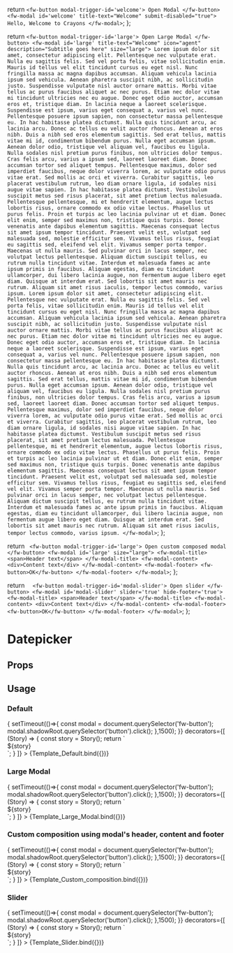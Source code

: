 
  return `<fw-button modal-trigger-id='welcome'> Open Modal </fw-button>
          <fw-modal id='welcome' title-text="Welcome" submit-disabled="true">
            Hello,
            Welcome to Crayons
          </fw-modal>`;
};

  return `<fw-button modal-trigger-id='large'> Open Large Modal </fw-button>
          <fw-modal id='large' title-text="Welcome" icon="agent" description="Subtitle goes here" size="large">
            Lorem ipsum dolor sit amet, consectetur adipiscing elit. Pellentesque nec vulputate erat. Nulla eu sagittis felis. Sed vel porta felis, vitae sollicitudin enim. Mauris id tellus vel elit tincidunt cursus eu eget nisl. Nunc fringilla massa ac magna dapibus accumsan. Aliquam vehicula lacinia ipsum sed vehicula. Aenean pharetra suscipit nibh, ac sollicitudin justo. Suspendisse vulputate nisl auctor ornare mattis. Morbi vitae tellus ac purus faucibus aliquet ac nec purus.
    Etiam nec dolor vitae mi tincidunt ultricies nec eu augue. Donec eget odio auctor, accumsan eros et, tristique diam. In lacinia neque a laoreet scelerisque. Suspendisse est ipsum, varius eget consequat a, varius vel nunc. Pellentesque posuere ipsum sapien, non consectetur massa pellentesque eu. In hac habitasse platea dictumst. Nulla quis tincidunt arcu, ac lacinia arcu. Donec ac tellus eu velit auctor rhoncus.
    Aenean at eros nibh. Duis a nibh sed eros elementum sagittis. Sed erat tellus, mattis vitae mi id, condimentum bibendum purus. Nulla eget accumsan ipsum. Aenean dolor odio, tristique vel aliquam vel, faucibus eu ligula. Nulla sodales nisl pretium purus finibus, non ultricies dolor tempus. Cras felis arcu, varius a ipsum sed, laoreet laoreet diam. Donec accumsan tortor sed aliquet tempus. Pellentesque maximus, dolor sed imperdiet faucibus, neque dolor viverra lorem, ac vulputate odio purus vitae erat. Sed mollis ac orci et viverra. Curabitur sagittis, leo placerat vestibulum rutrum, leo diam ornare ligula, id sodales nisi augue vitae sapien. In hac habitasse platea dictumst. Vestibulum suscipit metus sed risus placerat, sit amet pretium lectus malesuada. Pellentesque pellentesque, mi et hendrerit elementum, augue lectus lobortis risus, ornare commodo ex odio vitae lectus.
    Phasellus ut purus felis. Proin et turpis ac leo lacinia pulvinar ut et diam. Donec elit enim, semper sed maximus non, tristique quis turpis. Donec venenatis ante dapibus elementum sagittis. Maecenas consequat lectus sit amet ipsum tempor tincidunt. Praesent velit est, volutpat sed malesuada sed, molestie efficitur sem. Vivamus tellus risus, feugiat eu sagittis sed, eleifend vel elit. Vivamus semper porta tempor. Maecenas ut nulla mauris.
    Sed pulvinar orci in lacus semper, nec volutpat lectus pellentesque. Aliquam dictum suscipit tellus, eu rutrum nulla tincidunt vitae. Interdum et malesuada fames ac ante ipsum primis in faucibus. Aliquam egestas, diam eu tincidunt ullamcorper, dui libero lacinia augue, non fermentum augue libero eget diam. Quisque at interdum erat. Sed lobortis sit amet mauris nec rutrum. Aliquam sit amet risus iaculis, tempor lectus commodo, varius ipsum.
    Lorem ipsum dolor sit amet, consectetur adipiscing elit. Pellentesque nec vulputate erat. Nulla eu sagittis felis. Sed vel porta felis, vitae sollicitudin enim. Mauris id tellus vel elit tincidunt cursus eu eget nisl. Nunc fringilla massa ac magna dapibus accumsan. Aliquam vehicula lacinia ipsum sed vehicula. Aenean pharetra suscipit nibh, ac sollicitudin justo. Suspendisse vulputate nisl auctor ornare mattis. Morbi vitae tellus ac purus faucibus aliquet ac nec purus.
    Etiam nec dolor vitae mi tincidunt ultricies nec eu augue. Donec eget odio auctor, accumsan eros et, tristique diam. In lacinia neque a laoreet scelerisque. Suspendisse est ipsum, varius eget consequat a, varius vel nunc. Pellentesque posuere ipsum sapien, non consectetur massa pellentesque eu. In hac habitasse platea dictumst. Nulla quis tincidunt arcu, ac lacinia arcu. Donec ac tellus eu velit auctor rhoncus.
    Aenean at eros nibh. Duis a nibh sed eros elementum sagittis. Sed erat tellus, mattis vitae mi id, condimentum bibendum purus. Nulla eget accumsan ipsum. Aenean dolor odio, tristique vel aliquam vel, faucibus eu ligula. Nulla sodales nisl pretium purus finibus, non ultricies dolor tempus. Cras felis arcu, varius a ipsum sed, laoreet laoreet diam. Donec accumsan tortor sed aliquet tempus. Pellentesque maximus, dolor sed imperdiet faucibus, neque dolor viverra lorem, ac vulputate odio purus vitae erat. Sed mollis ac orci et viverra. Curabitur sagittis, leo placerat vestibulum rutrum, leo diam ornare ligula, id sodales nisi augue vitae sapien. In hac habitasse platea dictumst. Vestibulum suscipit metus sed risus placerat, sit amet pretium lectus malesuada. Pellentesque pellentesque, mi et hendrerit elementum, augue lectus lobortis risus, ornare commodo ex odio vitae lectus.
    Phasellus ut purus felis. Proin et turpis ac leo lacinia pulvinar ut et diam. Donec elit enim, semper sed maximus non, tristique quis turpis. Donec venenatis ante dapibus elementum sagittis. Maecenas consequat lectus sit amet ipsum tempor tincidunt. Praesent velit est, volutpat sed malesuada sed, molestie efficitur sem. Vivamus tellus risus, feugiat eu sagittis sed, eleifend vel elit. Vivamus semper porta tempor. Maecenas ut nulla mauris.
    Sed pulvinar orci in lacus semper, nec volutpat lectus pellentesque. Aliquam dictum suscipit tellus, eu rutrum nulla tincidunt vitae. Interdum et malesuada fames ac ante ipsum primis in faucibus. Aliquam egestas, diam eu tincidunt ullamcorper, dui libero lacinia augue, non fermentum augue libero eget diam. Quisque at interdum erat. Sed lobortis sit amet mauris nec rutrum. Aliquam sit amet risus iaculis, tempor lectus commodo, varius ipsum.
          </fw-modal>`;
};

  return ` <fw-button modal-trigger-id='large'> Open custom composed modal </fw-button>
          <fw-modal id='large' size="large">
            <fw-modal-title>
              <span>Header text</span>
            </fw-modal-title>
            <fw-modal-content>
              <div>Content text</div>
            </fw-modal-content>
            <fw-modal-footer>
              <fw-button>OK</fw-button>
            </fw-modal-footer>
          </fw-modal>`;
};

  return `  <fw-button modal-trigger-id='modal-slider'> Open slider </fw-button>
            <fw-modal id='modal-slider' slider='true' hide-footer='true'>
              <fw-modal-title>
                <span>Header text</span>
              </fw-modal-title>
              <fw-modal-content>
                <div>Content text</div>
              </fw-modal-content>
              <fw-modal-footer>
                <fw-button>OK</fw-button>
              </fw-modal-footer>
            </fw-modal>`;
};


# Datepicker

<Meta
  title='Modal'
  component='fw-modal'
/>

## Props

<Props of="fw-modal"/>

## Usage

### Default

<Preview>
  <Story 
    name='Default'
    play={ async ({ canvasElement }) => {
        setTimeout(()=>{
          const modal =  document.querySelector('fw-button');
          modal.shadowRoot.querySelector('button').click();
        },1500);
    }}
    decorators={[
      (Story) => {
        const story = Story();
        return `<div>${story}</div>`;
      }
    ]}
  >
    {Template_Default.bind({})}
  </Story>
</Preview>

### Large Modal
<Preview>
  <Story 
    name='Large Modal'
    play={ async ({ canvasElement }) => {
        setTimeout(()=>{
          const modal =  document.querySelector('fw-button');
          modal.shadowRoot.querySelector('button').click();
        },1500);
    }}
    decorators={[
      (Story) => {
        const story = Story();
        return `<div>${story}</div>`;
      }
    ]}
  >
    {Template_Large_Modal.bind({})}
  </Story>
</Preview>

### Custom composition using modal's header, content and footer

<Preview>
  <Story 
    name='Custom composition'
    play={ async ({ canvasElement }) => {
        setTimeout(()=>{
          const modal =  document.querySelector('fw-button');
          modal.shadowRoot.querySelector('button').click();
        },1500);
    }}
    decorators={[
      (Story) => {
        const story = Story();
        return `<div>${story}</div>`;
      }
    ]}
  >
    {Template_Custom_composition.bind({})}
  </Story>
</Preview>


### Slider

<Preview>
  <Story 
    name='Slider'
    play={ async ({ canvasElement }) => {
        setTimeout(()=>{
          const modal =  document.querySelector('fw-button');
          modal.shadowRoot.querySelector('button').click();
        },1500);
    }}
    decorators={[
      (Story) => {
        const story = Story();
        return `<div>${story}</div>`;
      }
    ]}
  >
    {Template_Slider.bind({})}
  </Story>
</Preview>
